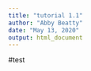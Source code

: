 ---
title: "tutorial 1.1"
author: "Abby Beatty"
date: "May 13, 2020"
output: html_document
---

#test
